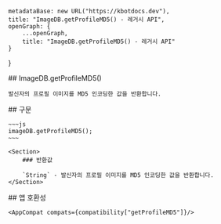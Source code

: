 
    metadataBase: new URL("https://kbotdocs.dev"),
    title: "ImageDB.getProfileMD5() - 레거시 API",
    openGraph: {
        ...openGraph,
        title: "ImageDB.getProfileMD5() - 레거시 API"
    }
}

<Section>
    ## ImageDB.getProfileMD5()

    발신자의 프로필 이미지를 MD5 인코딩한 값을 반환합니다.
</Section>
<Section>
    ## 구문

    ~~~js
    imageDB.getProfileMD5();
    ~~~

    <Section>
        ### 반환값

        `String` - 발신자의 프로필 이미지를 MD5 인코딩한 값을 반환합니다.
    </Section>
</Section>
<Section>
    ## 앱 호환성

    <AppCompat compats={compatibility["getProfileMD5"]}/>
</Section>